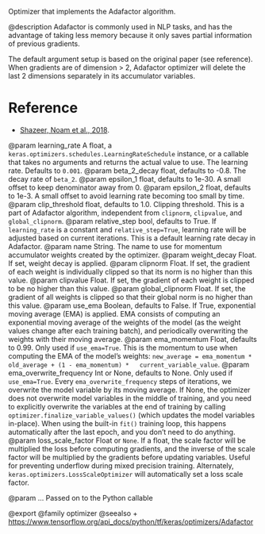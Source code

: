Optimizer that implements the Adafactor algorithm.

@description
Adafactor is commonly used in NLP tasks, and has the advantage
of taking less memory because it only saves partial information of previous
gradients.

The default argument setup is based on the original paper (see reference).
When gradients are of dimension > 2, Adafactor optimizer will delete the
last 2 dimensions separately in its accumulator variables.

# Reference
- [Shazeer, Noam et al., 2018](https://arxiv.org/abs/1804.04235).

@param learning_rate A float, a
    `keras.optimizers.schedules.LearningRateSchedule` instance, or
    a callable that takes no arguments and returns the actual value to
    use. The learning rate. Defaults to `0.001`.
@param beta_2_decay float, defaults to -0.8. The decay rate of `beta_2`.
@param epsilon_1 float, defaults to 1e-30. A small offset to keep denominator
    away from 0.
@param epsilon_2 float, defaults to 1e-3. A small offset to avoid learning
    rate becoming too small by time.
@param clip_threshold float, defaults to 1.0. Clipping threshold. This is a
    part of Adafactor algorithm, independent from `clipnorm`,
    `clipvalue`, and `global_clipnorm`.
@param relative_step bool, defaults to True. If `learning_rate` is a
    constant and `relative_step=True`, learning rate will be adjusted
    based on current iterations. This is a default learning rate decay
    in Adafactor.
@param name String. The name to use
  for momentum accumulator weights created by
  the optimizer.
@param weight_decay Float. If set, weight decay is applied.
@param clipnorm Float. If set, the gradient of each weight is individually
  clipped so that its norm is no higher than this value.
@param clipvalue Float. If set, the gradient of each weight is clipped to be
  no higher than this value.
@param global_clipnorm Float. If set, the gradient of all weights is clipped
  so that their global norm is no higher than this value.
@param use_ema Boolean, defaults to False. If True, exponential moving average
  (EMA) is applied. EMA consists of computing an exponential moving
  average of the weights of the model (as the weight values change after
  each training batch), and periodically overwriting the weights with
  their moving average.
@param ema_momentum Float, defaults to 0.99. Only used if `use_ema=True`.
  This is the momentum to use when computing
  the EMA of the model's weights:
  `new_average = ema_momentum * old_average + (1 - ema_momentum) *
  current_variable_value`.
@param ema_overwrite_frequency Int or None, defaults to None. Only used if
  `use_ema=True`. Every `ema_overwrite_frequency` steps of iterations,
  we overwrite the model variable by its moving average.
  If None, the optimizer
  does not overwrite model variables in the middle of training, and you
  need to explicitly overwrite the variables at the end of training
  by calling `optimizer.finalize_variable_values()`
  (which updates the model
  variables in-place). When using the built-in `fit()` training loop,
  this happens automatically after the last epoch,
  and you don't need to do anything.
@param loss_scale_factor Float or `None`. If a float, the scale factor will
  be multiplied the loss before computing gradients, and the inverse of
  the scale factor will be multiplied by the gradients before updating
  variables. Useful for preventing underflow during mixed precision
  training. Alternately, `keras.optimizers.LossScaleOptimizer` will
  automatically set a loss scale factor.

@param ... Passed on to the Python callable

@export
@family optimizer
@seealso
+ <https://www.tensorflow.org/api_docs/python/tf/keras/optimizers/Adafactor>
